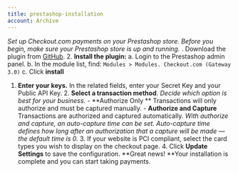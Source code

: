 ```yaml
---
title: prestashop-installation
account: Archive
---
```


_Set up Checkout.com payments on your Prestashop store. Before you begin, make sure your Prestashop store is up and running._
. Download the plugin from [GitHub](https://github.com/checkout/checkout-prestashop-plugin/releases). 2. **Install the plugin:** a. Login to the Prestashop admin panel. b. In the module list, find: `Modules > Modules. Checkout.com (Gateway 3.0)` c. Click **install**

1. **Enter your keys.** In the related fields, enter your Secret Key and your Public API Key. 2. **Select a transaction method**. _Decide which option is best for your business._ - **Authorize Only ** Transactions will only authorize and must be captured manually. - **Authorize and Capture** Transactions are authorized and captured automatically. _With authorize and capture, an auto-capture time can be set. Auto-capture time defines how long after an authorization that a capture will be made — the default time is 0._ 3. If your website is PCI compliant, select the card types you wish to display on the checkout page. 4. Click **Update Settings** to save the configuration. **Great news! **Your installation is complete and you can start taking payments.

